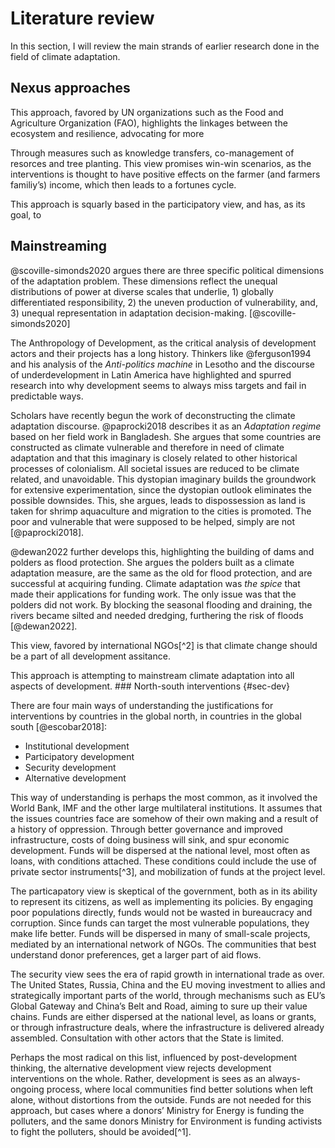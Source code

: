 # Literature review {#sec-lit}

In this section, I will review the main strands of earlier research done in the field of climate adaptation.

## Nexus approaches {#sec-nexus}

This approach, favored by UN organizations such as the Food and Agriculture Organization (FAO), highlights the linkages between the ecosystem and resilience, advocating for more 

Through measures such as knowledge transfers, co-management of resorces and tree planting. This view promises win-win scenarios, as the interventions is thought to have positive effects on the farmer (and farmers familiy's) income, which then leads to a fortunes cycle. 

This approach is squarly based in the participatory view, and has, as its goal, to 

## Mainstreaming {#sec-mainstream}

@scoville-simonds2020 argues there are three specific political dimensions of the adaptation problem. These dimensions reflect the unequal distributions of power at diverse scales that underlie, 
1) globally differentiated responsibility, 
2) the uneven production of vulnerability, and, 
3) unequal representation in adaptation decision-making.  [@scoville-simonds2020]

The Anthropology of Development, as the critical analysis of development actors and their projects has a long history. Thinkers like @ferguson1994 and his analysis of the *Anti-politics machine* in Lesotho and the discourse of underdevelopment in Latin America have highlighted and spurred research into why development seems to always miss targets and fail in predictable ways.

Scholars have recently begun the work of deconstructing the climate adaptation discourse. @paprocki2018 describes it as an *Adaptation regime* based on her field work in Bangladesh. She argues that some countries are constructed as climate vulnerable and therefore in need of climate adaptation and that this imaginary is closely related to other historical processes of colonialism. All societal issues are reduced to be climate related, and unavoidable. This dystopian imaginary builds the groundwork for extensive experimentation, since the dystopian outlook eliminates the possible downsides. This, she argues, leads to dispossession as land is taken for shrimp aquaculture and migration to the cities is promoted. The poor and vulnerable that were supposed to be helped, simply are not [@paprocki2018].

@dewan2022 further develops this, highlighting the building of dams and polders as flood protection. She argues the polders built as a climate adaptation measure, are the same as the old for flood protection, and are successful at acquiring funding. Climate adaptation was *the spice* that made their applications for funding work. The only issue was that the polders did not work. By blocking the seasonal flooding and draining, the rivers became silted and needed dredging, furthering the risk of floods [@dewan2022]. 

This view, favored by international NGOs[^2] is that climate change should be a part of all development assitance. 

This approach is attempting to mainstream climate adaptation into all aspects of development. 
### North-south interventions {#sec-dev}

There are four main ways of understanding the justifications for interventions by countries in the global north, in countries in the global south [@escobar2018]:

- Institutional development
- Participatory development
- Security development
- Alternative development

This way of understanding is perhaps the most common, as it involved the World Bank, IMF and the other large multilateral institutions. It assumes that the issues countries face are somehow of their own making and a result of a history of oppression. Through better governance and improved infrastructure, costs of doing business will sink, and spur economic development. Funds will be dispersed at the national level, most often as loans, with conditions attached. These conditions could include the use of private sector instruments[^3], and mobilization of funds at the project level.

The particapatory view is skeptical of the government, both as in its ability to represent its citizens, as well as implementing its policies. By engaging poor populations directly, funds would not be wasted in bureaucracy and corruption. Since funds can target the most vulnerable populations, they make life better. Funds will be dispersed in many of small-scale projects, mediated by an international network of NGOs. The communities that best understand donor preferences, get a larger part of aid flows. 

The security view sees the era of rapid growth in international trade as over. The United States, Russia, China and the EU moving investment to allies and strategically important parts of the world, through mechanisms such as EU's Global Gateway and China's Belt and Road, aiming to sure up their value chains. Funds are either dispersed at the national level, as loans or grants, or through infrastructure deals, where the infrastructure is delivered already assembled. Consultation with other actors that the State is limited. 

Perhaps the most radical on this list, influenced by post-development thinking, the alternative development view rejects development interventions on the whole. Rather, development is sees as an always-ongoing process, where local communities find better solutions when left alone, without distortions from the outside. Funds are not needed for this approach, but cases where a donors' Ministry for Energy is funding the polluters, and the same donors Ministry for Environment is funding activists to fight the polluters, should be avoided[^1]. 

